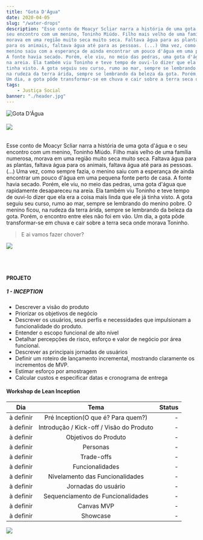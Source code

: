```yaml
---
title: "Gota D'Água"
date: 2020-04-05
slug: "/water-drops"
description: "Esse conto de Moacyr Scliar narra a história de uma gota d'água e o 
seu encontro com um menino, Toninho Miúdo. Filho mais velho de uma família numerosa,
morava em uma região muito seca muito seca. Faltava água para as plantas, faltava água 
para os animais, faltava água até para as pessoas. (...) Uma vez, como sempre fazia, o 
menino saiu com a esperança de ainda encontrar um pouco d'água em uma pequena fonte perto de casa.
A fonte havia secado. Porém, ele viu, no meio das pedras, uma gota d'água que rapidamente desapareceu
na areia. Ela também viu Toninho e teve tempo de ouvi-lo dizer que ela era a coisa mais linda que ele já
tinha visto. A gota seguiu seu curso, rumo ao mar, sempre se lembrando do menino pobre. O menino ficou, 
na rudeza da terra árida, sempre se lembrando da beleza da gota. Porém, o encontro entre eles não foi em vão.
Um dia, a gota pôde transformar-se em chuva e cair sobre a terra seca onde morava Toninho."
tags:
    - Justiça Social 
banner: "./header.jpg"
---
```


![Gota D'Água](./header.jpg)

###### ![](https://img.shields.io/static/v1?label=build&message=passing&color=<COLOR>)

Esse conto de Moacyr Scliar narra a história de uma gota d'água e o 
seu encontro com um menino, Toninho Miúdo. Filho mais velho de uma família numerosa,
morava em uma região muito seca muito seca. Faltava água para as plantas, faltava água 
para os animais, faltava água até para as pessoas. (...) Uma vez, como sempre fazia, o 
menino saiu com a esperança de ainda encontrar um pouco d'água em uma pequena fonte perto de casa.
A fonte havia secado. Porém, ele viu, no meio das pedras, uma gota d'água que rapidamente desapareceu
na areia. Ela também viu Toninho e teve tempo de ouvi-lo dizer que ela era a coisa mais linda que ele já
tinha visto. A gota seguiu seu curso, rumo ao mar, sempre se lembrando do menino pobre. O menino ficou, 
na rudeza da terra árida, sempre se lembrando da beleza da gota. Porém, o encontro entre eles não foi em vão.
Um dia, a gota pôde transformar-se em chuva e cair sobre a terra seca onde morava Toninho.

> E ai vamos fazer chover?

![](./book.jpg)

<br /><br />

#### PROJETO

##### 1 - INCEPTION

- Descrever a visão do produto
- Priorizar os objetivos de negócio
- Descrever os usuários, seus perfis e necessidades que impulsionam a funcionalidade do produto.
- Entender o escopo funcional de alto nível
- Detalhar percepções de risco, esforço e valor de negócio por área funcional.
- Descrever as principais jornadas de usuários
- Definir um roteiro de lançamento incremental, mostrando claramente os incrementos de MVP.
- Estimar esforço por amostragem
- Calcular custos e especificar datas e cronograma de entrega

#### Workshop de Lean Inception

| Dia   |      Tema      |  Status |
|----------|:-------------:|------:|
| à definir | Pré Inception(O que é? Para quem?) | - |
| à definir | Introdução / Kick-off / Visão do Produto  | - |
| à definir | Objetivos do Produto | - |
| à definir | Personas | - |
| à definir | Trade-offs | - |
| à definir | Funcionalidades | - |
| à definir | Nivelamento das Funcionalidades | - |
| à definir | Jornadas do usuário | - |
| à definir | Sequenciamento de Funcionalidades | - |
| à definir | Canvas MVP | - |
| à definir | Showcase | - |

                                            
![](./thought.jpg)